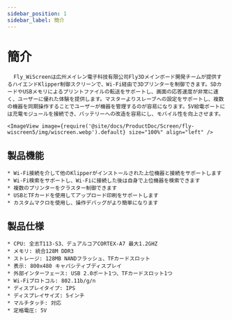 ```yaml
---
sidebar_position: 1
sidebar_label: 簡介
---
```


# 簡介

      Fly_WiScreenは広州メイレン電子科技有限公司Fly3Dメインボード開発チームが提供するハイエンドKlipper制御スクリーンで、Wi-Fi経由で3Dプリンターを制御できます。SDカードやUSBメモリによるプリントファイルの転送をサポートし、画面の応答速度が非常に速く、ユーザーに優れた体験を提供します。マスターよりスレーブへの設定をサポートし、複数の機器を同期操作することでユーザーが機器を管理するのが容易になります。5V給電ポートには充電モジュールを接続でき、バッテリーへの改造を容易にし、モバイル性を向上させます。
        
    <ImageView image={require('@site/docs/ProductDoc/Screen/fly-wiscreen5/img/wiscreen.webp').default} size="100%" align="left" />

## 製品機能

    * Wi-Fi接続を介して他のKlipperがインストールされた上位機器と接続をサポートします
    * Wi-Fi検索をサポートし、Wi-Fiに接続した後は自身で上位機器を検索できます
    * 複数のプリンターをクラスター制御できます
    * USBとTFカードを使用してアップロード印刷をサポートします
    * カスタムマクロを使用し、操作デバッグがより簡単になります

## 製品仕様

    * CPU: 全志T113-S3、デュアルコアCORTEX-A7 最大1.2GHZ
    * メモリ: 統合128M DDR3
    * ストレージ: 128MB NANDフラッシュ、TFカードスロット
    * 表示: 800x480 キャパシティブディスプレイ
    * 外部インターフェース: USB 2.0ポート1つ、TFカードスロット1つ
    * Wi-Fiプロトコル: 802.11b/g/n
    * ディスプレイタイプ: IPS
    * ディスプレイサイズ: 5インチ
    * マルチタッチ: 対応
    * 定格電圧: 5V